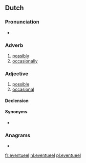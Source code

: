 ==Dutch==

===Pronunciation===
* {{audio|Nl-eventueel.ogg|Audio|lang=nl}}

===Adverb===
{{nl-adv}}

# [[possibly]]
# [[occasionally]]

===Adjective===
{{nl-adj|-}}

# [[possible]]
# [[occasional]]

====Declension====
{{nl-decl-adj|eventuele|-}}

====Synonyms====
* {{l|nl|evt.}}

===Anagrams===
* {{l|nl|eventuele}}

[[fr:eventueel]]
[[nl:eventueel]]
[[pl:eventueel]]